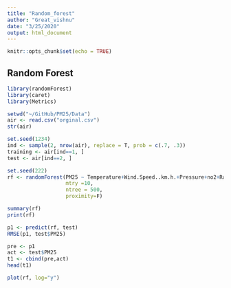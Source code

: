 ---
title: "Random_forest"
author: "Great_vishnu"
date: "3/25/2020"
output: html_document
---

```{r setup, include=FALSE}
knitr::opts_chunk$set(echo = TRUE)
```

## Random Forest

```{r}
library(randomForest)
library(caret)
library(Metrics)

```

```{r}
setwd("~/GitHub/PM25/Data")
air <- read.csv("orginal.csv")
str(air)
```

```{r}
set.seed(1234)
ind <- sample(2, nrow(air), replace = T, prob = c(.7, .3))
training <- air[ind==1, ]
test <- air[ind==2, ]
```

```{r}
set.seed(222)
rf <- randomForest(PM25 ~ Temperature+Wind.Speed..km.h.+Pressure+no2+Rainfall+PM10+AQI, data = training,
                   mtry =10,
                   ntree = 500,
                   proximity=F)
```

```{r}
summary(rf)
print(rf)
```

```{r}
p1 <- predict(rf, test)
RMSE(p1, test$PM25)
```

```{r}
pre <- p1
act <- test$PM25
t1 <- cbind(pre,act)
head(t1)

```

```{r}
plot(rf, log="y")
```

